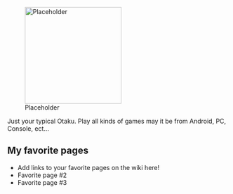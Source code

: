 [[File:Placeholder|thumb|220px]]

Just your typical Otaku. Play all kinds of games may it be from Android, PC, Console, ect...

==My favorite pages==

* Add links to your favorite pages on the wiki here!
* Favorite page #2
* Favorite page #3